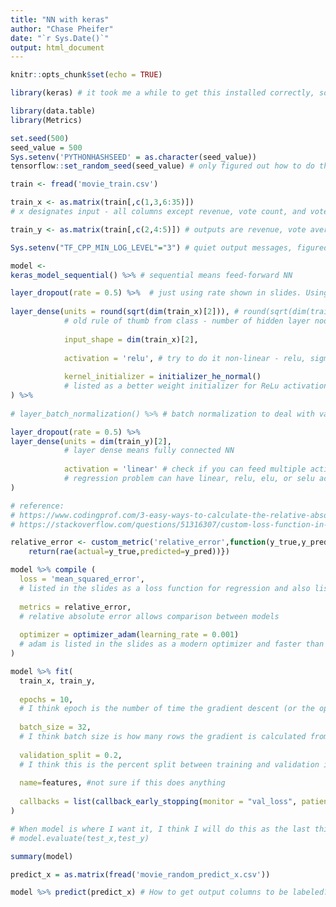 ---
title: "NN with keras"
author: "Chase Pheifer"
date: "`r Sys.Date()`"
output: html_document
---

```{r setup, include=FALSE}
knitr::opts_chunk$set(echo = TRUE)

library(keras) # it took me a while to get this installed correctly, so if you want to run this script, feel free to ask me for help with the installation of keras

library(data.table)
library(Metrics)

set.seed(500)
seed_value = 500
Sys.setenv('PYTHONHASHSEED' = as.character(seed_value))
tensorflow::set_random_seed(seed_value) # only figured out how to do this from a modification of the guidance put forth here: https://stackoverflow.com/questions/48631576/reproducible-results-using-keras-with-tensorflow-backend
```

```{r load train set}
train <- fread('movie_train.csv')
```

```{r separate training inputs and outputs}
train_x <- as.matrix(train[,c(1,3,6:35)]) 
# x designates input - all columns except revenue, vote count, and vote average. Keras cannot take in a data.frame, so have to convert to matrix
```

```{r}
train_y <- as.matrix(train[,c(2,4:5)]) # outputs are revenue, vote average, and vote count
```

```{r define structure of NN}
Sys.setenv("TF_CPP_MIN_LOG_LEVEL"="3") # quiet output messages, figured out how to do this per https://stackoverflow.com/questions/68960205/is-it-there-something-wrong-with-tensorflow

model <-
keras_model_sequential() %>% # sequential means feed-forward NN

layer_dropout(rate = 0.5) %>%  # just using rate shown in slides. Using dropout because Dr. Leal said most NN will benefit from it
  
layer_dense(units = round(sqrt(dim(train_x)[2])), # round(sqrt(dim(train_x)[2]) 
            # old rule of thumb from class - number of hidden layer nodes equals sqrt(# input layer nodes)
            
            input_shape = dim(train_x)[2],
            
            activation = 'relu', # try to do it non-linear - relu, sigmoid and then compare - relu much better
            
            kernel_initializer = initializer_he_normal()
            # listed as a better weight initializer for ReLu activation fxn (not sure the best for sigmoid, but I am guessing               it is glorot)
) %>%
  
# layer_batch_normalization() %>% # batch normalization to deal with vanishing gradient as training goes on; not sure how to   implement for this problem, as I don't know how to "unnormalize" the final output"

layer_dropout(rate = 0.5) %>%   
layer_dense(units = dim(train_y)[2], 
            # layer dense means fully connected NN
            
            activation = 'linear' # check if you can feed multiple activation functions (in order to use sigmoid for vote score) -- not able to figure it out atm
            # regression problem can have linear, relu, elu, or selu activation fxn
) 
```

```{r specify how model will be trained}
# reference:
# https://www.codingprof.com/3-easy-ways-to-calculate-the-relative-absolute-error-rae-in-r/
# https://stackoverflow.com/questions/51316307/custom-loss-function-in-r-keras/51415066#51415066

relative_error <- custom_metric('relative_error',function(y_true,y_pred){
    return(rae(actual=y_true,predicted=y_pred))})

model %>% compile (
  loss = 'mean_squared_error', 
  # listed in the slides as a loss function for regression and also listed under loss function column on next slide
  
  metrics = relative_error,
  # relative absolute error allows comparison between models
  
  optimizer = optimizer_adam(learning_rate = 0.001) 
  # adam is listed in the slides as a modern optimizer and faster than gd or sgd; lr was arbitrarily set based on the example     in the slides for adam
)
```

```{r begin training}
model %>% fit(
  train_x, train_y,
  
  epochs = 10,
  # I think epoch is the number of time the gradient descent (or the optimizer) is run... higher means more expensive but       possibly more accurate; currently set arbitrarily from value in slides example
  
  batch_size = 32, 
  # I think batch size is how many rows the gradient is calculated from... not a significant factor for our project
  
  validation_split = 0.2, 
  # I think this is the percent split between training and validation in each epoch; ; currently set arbitrarily from number     in slides example
  
  name=features, #not sure if this does anything
  
  callbacks = list(callback_early_stopping(monitor = "val_loss", patience = 1))
)
```

```{r final evaluation}
# When model is where I want it, I think I will do this as the last thing:
# model.evaluate(test_x,test_y)
```


```{r}
summary(model)

predict_x = as.matrix(fread('movie_random_predict_x.csv'))

model %>% predict(predict_x) # How to get output columns to be labeled?
```

